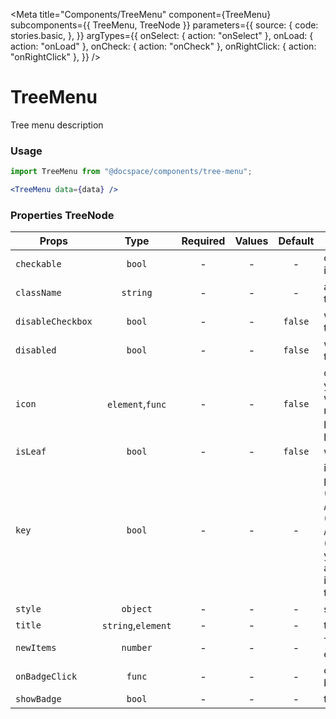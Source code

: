 

<Meta
  title="Components/TreeMenu"
  component={TreeMenu}
  subcomponents={{ TreeMenu, TreeNode }}
  parameters={{
    source: {
      code: stories.basic,
    },
  }}
  argTypes={{
    onSelect: { action: "onSelect" },
    onLoad: { action: "onLoad" },
    onCheck: { action: "onCheck" },
    onRightClick: { action: "onRightClick" },
  }}
/>

# TreeMenu

Tree menu description

<Canvas>
  <Story story={stories.basic} name="Default" />
</Canvas>

<ArgsTable story="Default" />

### Usage

```js
import TreeMenu from "@docspace/components/tree-menu";
```

```jsx
<TreeMenu data={data} />
```

### Properties TreeNode

| Props             |        Type        | Required | Values | Default | Description                                                                                                                                                                 |
| ----------------- | :----------------: | :------: | :----: | :-----: | --------------------------------------------------------------------------------------------------------------------------------------------------------------------------- |
| `checkable`       |       `bool`       |    -     |   -    |    -    | control node checkable if Tree is checkable                                                                                                                                 |
| `className`       |      `string`      |    -     |   -    |    -    | additional class to treeNode                                                                                                                                                |
| `disableCheckbox` |       `bool`       |    -     |   -    | `false` | whether disable the treeNode' checkbox                                                                                                                                      |
| `disabled`        |       `bool`       |    -     |   -    | `false` | whether disabled the treeNode                                                                                                                                               |
| `icon`            |  `element`,`func`  |    -     |   -    | `false` | customize icon. When you pass component, whose render will receive full TreeNode props as component props                                                                   |
| `isLeaf`          |       `bool`       |    -     |   -    | `false` | whether it's leaf node                                                                                                                                                      |
| `key`             |       `bool`       |    -     |   -    |    -    | it's used with tree props's (default)ExpandedKeys / (default)CheckedKeys / (default)SelectedKeys. you'd better to set it, and it must be unique in the tree's all treeNodes |
| `style`           |      `object`      |    -     |   -    |    -    | set style to treeNode                                                                                                                                                       |
| `title`           | `string`,`element` |    -     |   -    |    -    | tree/subTree's title                                                                                                                                                        |
| `newItems`        |      `number`      |    -     |   -    |    -    | The number of new elements in the node                                                                                                                                      |
| `onBadgeClick`    |       `func`       |    -     |   -    |    -    | call when click on badge                                                                                                                                                    |
| `showBadge`       |       `bool`       |    -     |   -    |    -    | to display the badge                                                                                                                                                        |
